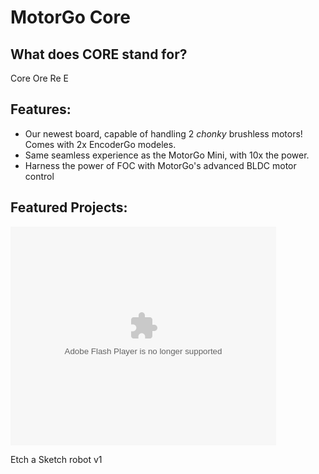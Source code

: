 # MotorGo Core

## What does CORE stand for?
Core
Ore
Re
E

## Features:
* Our newest board, capable of handling 2 *chonky* brushless motors! Comes with 2x EncoderGo modeles.
* Same seamless experience as the MotorGo Mini, with 10x the power.
* Harness the power of FOC with MotorGo's advanced BLDC motor control

## Featured Projects: 

<object width="425" height="350">
  <param name="movie" value="https://www.youtube.com/watch?v=iQhhutAanu0" />
  <param name="wmode" value="transparent" />
  <embed src="https://www.youtube.com/watch?v=iQhhutAanu0"
         type="application/x-shockwave-flash"
         wmode="transparent" width="425" height="350" />
</object>

Etch a Sketch robot v1
